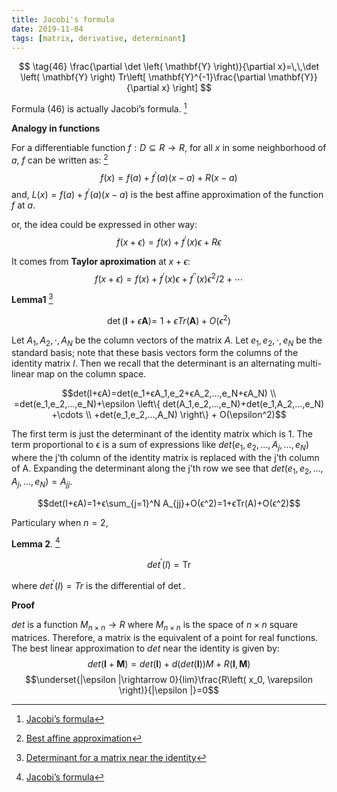---
title: Jacobi's formula
date: 2019-11-04
tags: [matrix, derivative, determinant]
---

<p class=boxed>
$$
\tag{46}
\frac{\partial  \det \left( \mathbf{Y} \right)}{\partial x}=\,\,\det \left( \mathbf{Y} \right) Tr\left[ \mathbf{Y}^{-1}\frac{\partial \mathbf{Y}}{\partial x} \right] 
$$
</p>

Formula $(46)$ is actually Jacobi's formula. [^1]

**Analogy in functions**

For a differentiable function $f: D\subseteq R\rightarrow R$, for all $x$ in some neighborhood of $a$, $f$ can be written as: [^2]
$$f(x)=f(a)+f^{\prime}(a) (x−a)+R(x−a) $$
and, $L(x)=f(a)+f^{\prime}(a)(x−a)$  is the best affine approximation of the function $f$ at $a$.

or, the idea could be expressed in other way:
$$f(x+\epsilon)=f(x)+f^{\prime}(x) \epsilon +R\epsilon $$

It comes from **Taylor aproximation** at $x+\epsilon$:
$$f(x+\epsilon)=f(x)+f^{\prime}(x) \epsilon +f^{\prime\prime}(x) \epsilon^2 /2 + \cdots  $$

**Lemma1** [^3]

<p class=boxed>
$$
\det \left( \mathbf{I}+\epsilon \mathbf{A} \right) =\,\,1+\epsilon Tr\left( \mathbf{A} \right) +O\left( \epsilon^2 \right) 
$$
</p>

Let $A_1,A_2, \cdot,A_N$ be the column vectors of the matrix $A$. Let $e_1,e_2, \cdot,e_N$ be the standard basis; note that these basis vectors form the columns of the identity matrix $I$. Then we recall that the determinant is an alternating multi-linear map on the column space.

$$det(I+ϵA)=det(e_1+ϵA_1,e_2+ϵA_2,…,e_N+ϵA_N) \\
=det(e_1,e_2,…,e_N)+\epsilon \left\{ det(A_1,e_2,…,e_N)+det(e_1,A_2,…,e_N) +\cdots \\
 +det(e_1,e_2,…,A_N) \right\} + O(\epsilon^2)$$

The first term is just the determinant of the identity matrix which is 1. The term proportional to ϵ is a sum of expressions like $det(e_1,e_2,…,A_j,…,e_N)$ where the j'th column of the identity matrix is replaced with the j'th column of A. Expanding the determinant along the j'th row we see that $det(e_1,e_2,…,A_j,…,e_N)=A_{jj}$.

$$det(I+ϵA)=1+ϵ\sum_{j=1}^N A_{jj}+O(ϵ^2)=1+ϵTr(A)+O(ϵ^2)$$

Particulary when $n=2$,
\begin{align}
\det \left( I+\epsilon A \right) &=\det \left( \begin{matrix}{}
	1+\varepsilon a_{11}&		\varepsilon a_{12}\\
	\varepsilon a_{21}&		1+\varepsilon a_{22}\\
\end{matrix} \right) \,\, \\
&=\,\,1+\varepsilon \left( a_{11}+a_{22} \right) +\varepsilon ^2\left( a_{11}a_{22}-a_{12}a_{21} \right) \,\,\\
&=\,\,1+\varepsilon Tr\left( A \right) +\varepsilon ^2\det \left( A \right) 
\end{align}

**Lemma 2**. [^1]

<p class=boxed>
$$ det^{\prime}(I)=\mathrm {Tr} $$
</p>
where $det^{\prime}(I)=Tr$ is the differential of ${\displaystyle \det }$.

**Proof**

$det$  is a function $M_{n×n}→R$ where $M_{n×n}$ is the space of $n×n$ square matrices. Therefore, a matrix is the equivalent of a point for real functions. The best linear approximation to $det$ near the identity is given by:
$$det(\mathbf{I}+\mathbf{M})=det(\mathbf{I})+d(det(\mathbf{I}))M+R(\mathbf{I},\mathbf{M})$$
$$\underset{|\epsilon |\rightarrow 0}{lim}\frac{R\left( x_0, \varepsilon \right)}{|\epsilon |}=0$$


[^1]: [Jacobi's formula](https://en.wikipedia.org/wiki/Jacobi%27s_formula)
[^2]: [Best affine approximation](https://math.stackexchange.com/questions/1784262/how-is-the-derivative-truly-literally-the-best-linear-approximation-near-a-po)
[^3]: [Determinant for a matrix near the identity](https://math.stackexchange.com/questions/1174639/series-expansion-of-the-determinant-for-a-matrix-near-the-identity)